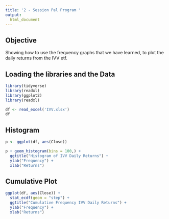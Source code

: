 ---
title: '2 - Session Pal Program '
output: 
  html_document
---

## Objective

Showing how to use the frequency graphs that we have learned, to plot the daily returns from the IVV etf.


## Loading the libraries and the Data

```{r message=FALSE, warning=FALSE}
library(tidyverse)
library(readxl)
library(ggplot2)
library(readxl)

df <- read_excel('IVV.xlsx')
df
```

## Histogram

```{r}
p <- ggplot(df, aes(Close))

p + geom_histogram(bins = 100,) +
  ggtitle("Histogram of IVV Daily Returns") +
  ylab("Frequency") +
  xlab("Returns")
```
## Cumulative Plot

```{r}
ggplot(df, aes(Close)) +
  stat_ecdf(geom = "step") +
  ggtitle("Cumulative Frequency IVV Daily Returns") +
  ylab("Frequency") +
  xlab("Returns")
```

